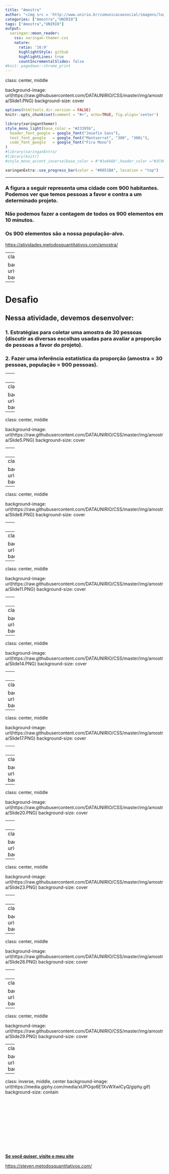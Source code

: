 ```yaml
---
title: "Amostra"
author: "<img src = 'http://www.unirio.br/comunicacaosocial/imagens/logos-unirio/LOGOHORIZONTALBRANCA.png' width = '20%'>"
categories: ["Amostra","UNIRIO"]
tags: ["Amostra","UNIRIO"]
output:
  xaringan::moon_reader:
    css: xaringan-themer.css  
    nature:
      ratio: '16:9'
      highlightStyle: github
      highlightLines: true
      countIncrementalSlides: false
#knit: pagedown::chrome_print
---
```

class: center, middle

background-image: url(https://raw.githubusercontent.com/DATAUNIRIO/CSS/master/img/amostra/Slide1.PNG)
background-size: cover

```r
options(htmltools.dir.version = FALSE)
knitr::opts_chunk$set(comment = "#>", echo=TRUE, fig.align='center')

library(xaringanthemer)
style_mono_light(base_color = "#23395b",
  header_font_google = google_font("Josefin Sans"),
  text_font_google   = google_font("Montserrat", "300", "300i"),
  code_font_google   = google_font("Fira Mono")
)
#library(xaringanExtra)
#library(knitr)
#style_mono_accent_inverse(base_color = #"#1e666b",header_color ="#3C989E", #title_slide_background_image ="img/capa.png")
```

```r
xaringanExtra::use_progress_bar(color = "#0051BA", location = "top")
```



---

### A figura a seguir representa uma cidade com 900 habitantes. Podemos ver que temos pessoas a favor e contra a um determinado projeto.

### Não podemos fazer a contagem de todos os 900 elementos em 10 minutos. 

### Os 900 elementos são a nossa população-alvo.

[https://atividades.metodosquantitativos.com/amostra/](https://atividades.metodosquantitativos.com/amostra/)


---
class: center, middle

background-image: url(https://raw.githubusercontent.com/DATAUNIRIO/CSS/master/img/amostra/Slide2.PNG)
background-size: cover

---

# Desafio

## Nessa atividade, devemos desenvolver:

### 1. Estratégias para coletar uma amostra de 30 pessoas (discutir as diversas escolhas usadas para avaliar a proporção de pessoas a favor do projeto).   

### 2. Fazer uma inferência estatística da proporção (amostra = 30 pessoas, população = 900 pessoas).


---
class: center, middle

background-image: url(https://raw.githubusercontent.com/DATAUNIRIO/CSS/master/img/amostra/Slide3.PNG)
background-size: cover



---
class: center, middle

background-image: url(https://raw.githubusercontent.com/DATAUNIRIO/CSS/master/img/amostra/Slide4.PNG)
background-size: cover

---
class: center, middle

background-image: url(https://raw.githubusercontent.com/DATAUNIRIO/CSS/master/img/amostra/Slide5.PNG)
background-size: cover

---
class: center, middle

background-image: url(https://raw.githubusercontent.com/DATAUNIRIO/CSS/master/img/amostra/Slide6.PNG)
background-size: cover

---
class: center, middle

background-image: url(https://raw.githubusercontent.com/DATAUNIRIO/CSS/master/img/amostra/Slide7.PNG)
background-size: cover

---
class: center, middle

background-image: url(https://raw.githubusercontent.com/DATAUNIRIO/CSS/master/img/amostra/Slide8.PNG)
background-size: cover

---
class: center, middle

background-image: url(https://raw.githubusercontent.com/DATAUNIRIO/CSS/master/img/amostra/Slide9.PNG)
background-size: cover

---
class: center, middle

background-image: url(https://raw.githubusercontent.com/DATAUNIRIO/CSS/master/img/amostra/Slide10.PNG)
background-size: cover

---
class: center, middle

background-image: url(https://raw.githubusercontent.com/DATAUNIRIO/CSS/master/img/amostra/Slide11.PNG)
background-size: cover
<!--background-size: 1000px-->

---
class: center, middle

background-image: url(https://raw.githubusercontent.com/DATAUNIRIO/CSS/master/img/amostra/Slide12.PNG)
background-size: cover

---
class: center, middle

background-image: url(https://raw.githubusercontent.com/DATAUNIRIO/CSS/master/img/amostra/Slide13.PNG)
background-size: cover

---
class: center, middle

background-image: url(https://raw.githubusercontent.com/DATAUNIRIO/CSS/master/img/amostra/Slide14.PNG)
background-size: cover


---
class: center, middle

background-image: url(https://raw.githubusercontent.com/DATAUNIRIO/CSS/master/img/amostra/Slide15.PNG)
background-size: 1000px



---
class: center, middle

background-image: url(https://raw.githubusercontent.com/DATAUNIRIO/CSS/master/img/amostra/Slide16.PNG)
background-size: cover


---
class: center, middle

background-image: url(https://raw.githubusercontent.com/DATAUNIRIO/CSS/master/img/amostra/Slide17.PNG)
background-size: cover



---
class: center, middle

background-image: url(https://raw.githubusercontent.com/DATAUNIRIO/CSS/master/img/amostra/Slide18.PNG)
background-size: cover


---
class: center, middle

background-image: url(https://raw.githubusercontent.com/DATAUNIRIO/CSS/master/img/amostra/Slide19.PNG)
background-size: 1500 px


---
class: center, middle

background-image: url(https://raw.githubusercontent.com/DATAUNIRIO/CSS/master/img/amostra/Slide20.PNG)
background-size: cover


---
class: center, middle

background-image: url(https://raw.githubusercontent.com/DATAUNIRIO/CSS/master/img/amostra/Slide21.PNG)
background-size: cover

---
class: center, middle

background-image: url(https://raw.githubusercontent.com/DATAUNIRIO/CSS/master/img/amostra/Slide22.PNG)
background-size: cover

---
class: center, middle

background-image: url(https://raw.githubusercontent.com/DATAUNIRIO/CSS/master/img/amostra/Slide23.PNG)
background-size: cover


---
class: center, middle

background-image: url(https://raw.githubusercontent.com/DATAUNIRIO/CSS/master/img/amostra/Slide24.PNG)
background-size: cover

---
class: center, middle

background-image: url(https://raw.githubusercontent.com/DATAUNIRIO/CSS/master/img/amostra/Slide25.PNG)
background-size: cover

---
class: center, middle

background-image: url(https://raw.githubusercontent.com/DATAUNIRIO/CSS/master/img/amostra/Slide26.PNG)
background-size: cover


---
class: center, middle

background-image: url(https://raw.githubusercontent.com/DATAUNIRIO/CSS/master/img/amostra/Slide27.PNG)
background-size: cover


---
class: center, middle

background-image: url(https://raw.githubusercontent.com/DATAUNIRIO/CSS/master/img/amostra/Slide28.PNG)
background-size: cover


---
class: center, middle

background-image: url(https://raw.githubusercontent.com/DATAUNIRIO/CSS/master/img/amostra/Slide29.PNG)
background-size: cover


---
class: center, middle

background-image: url(https://raw.githubusercontent.com/DATAUNIRIO/CSS/master/img/amostra/Slide30.PNG)
background-size: cover





---
class: inverse, middle, center
background-image: url(https://media.giphy.com/media/xUPOqo6E1XvWXwlCyQ/giphy.gif)
background-size: contain
<br>
<br>
<br>
<br>
<br>
<br>
<br>
<br>
<br>
<br>
<br>
<br>
**[Se você quiser, visite o meu site](https://steven.metodosquantitativos.com/)**  

[https://steven.metodosquantitativos.com/](https://steven.metodosquantitativos.com/)


